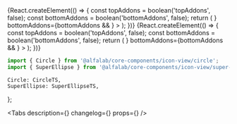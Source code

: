 

<Meta title='Компоненты/Прочие компоненты/IconView' />

<!-- Canvas -->

<Story name='SuperEllipse'>
    {React.createElement(() => {
        const topAddons = boolean('topAddons', false);
        const bottomAddons = boolean('bottomAddons', false);
        return (
            <SuperEllipse
                size={select('size', ['24', '40', '48', '64', '80', '128'], '64')}
                backgroundColor={text('backgroundColor', '#f3f4f5')}
                border={boolean('border', false)}
                imageUrl={text('imageUrl', '')}
                topAddons={topAddons && <AlertCircleMIcon color='#2fc26e' />}
                bottomAddons={bottomAddons && <CheckmarkCircleMIcon color='#2fc26e' />}
            >
                <SfTouchIdXxlIcon />
            </SuperEllipse>
        );
    })}
</Story>

<Story name='Circle'>
    {React.createElement(() => {
        const topAddons = boolean('topAddons', false);
        const bottomAddons = boolean('bottomAddons', false);
        return (
            <Circle
                size={select('size', ['24', '40', '48', '64', '80', '128'], '64')}
                backgroundColor={text('backgroundColor', '#f3f4f5')}
                border={boolean('border', false)}
                imageUrl={text('imageUrl', '')}
                topAddons={topAddons && <AlertCircleMIcon color='#2fc26e' />}
                bottomAddons={bottomAddons && <CheckmarkCircleMIcon color='#2fc26e' />}
            >
                <SfTouchIdXxlIcon />
            </Circle>
        );
    })}
</Story>

<!-- Docs -->

<ComponentHeader
    name='IconView'
    version={version}
    package='@alfalab/core-components/icon-view'
    design='https://www.figma.com/file/cdNnkh2QdxuvYLrBm4cubM/Web-%3A%3A-Core-Default-Components?node-id=4397%3A31293'
/>

```jsx
import { Circle } from '@alfalab/core-components/icon-view/circle';
import { SuperEllipse } from '@alfalab/core-components/icon-view/super-ellipse';
```

    Circle: CircleTS,
    SuperEllipse: SuperEllipseTS,
};

<Tabs
    description={<Description />}
    changelog={<Changelog />}
    props={<ArgsTable components={Shapes} />}
/>
